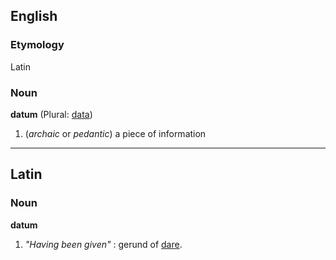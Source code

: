 ==English==
===Etymology===
Latin

===Noun===
'''datum''' (Plural: [[data]])

# (''archaic'' or ''pedantic'') a piece of information

----

==Latin==
===Noun===
'''datum'''
# ''"Having been given"'' : gerund of [[dare#Latin|dare]].